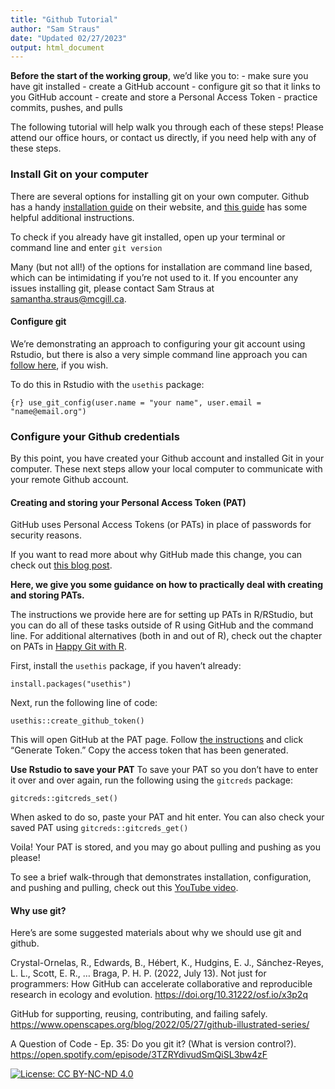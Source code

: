 ```yaml
---
title: "Github Tutorial"
author: "Sam Straus"
date: "Updated 02/27/2023"
output: html_document
---
```


**Before the start of the working group**, we'd like you to:
- make sure you have git installed
- create a GitHub account
- configure git so that it links to you GitHub account
- create and store a Personal Access Token
- practice commits, pushes, and pulls

The following tutorial will help walk you through each of these steps! Please attend our office hours, or contact us directly, if you need help with any of these steps.

### Install Git on your computer

There are several options for installing git on your own computer. Github has a handy [installation guide](https://github.com/git-guides/install-git) on their website, and [this guide](https://happygitwithr.com/install-git.html) has some helpful additional instructions.

To check if you already have git installed, open up your terminal or command line and enter `git version`

Many (but not all!) of the options for installation are command line based, which can be intimidating if you're not used to it. If you encounter any issues installing git, please contact Sam Straus at [samantha.straus\@mcgill.ca](mailto:samantha.straus@mcgill.ca){.email}.

#### Configure git

We're demonstrating an approach to configuring your git account using Rstudio, but there is also a very simple command line approach you can [follow here](https://happygitwithr.com/hello-git.html), if you wish.

To do this in Rstudio with the `usethis` package:

`{r} use_git_config(user.name = "your name", user.email = "name@email.org")`


### Configure your Github credentials

By this point, you have created your Github account and installed Git in your computer. These next steps allow your local computer to communicate with your remote Github account.

#### Creating and storing your Personal Access Token (PAT)

GitHub uses Personal Access Tokens (or PATs) in place of passwords for security reasons.

If you want to read more about why GitHub made this change, you can check out [this blog post](https://github.blog/2020-07-30-token-authentication-requirements-for-api-and-git-operations/#background).

**Here, we give you some guidance on how to practically deal with creating and storing PATs.**

The instructions we provide here are for setting up PATs in R/RStudio, but you can do all of these tasks outside of R using GitHub and the command line. For additional alternatives (both in and out of R), check out the chapter on PATs in [Happy Git with R](https://happygitwithr.com/https-pat.html?q=personal%20acces#https-pat).

First, install the `usethis` package, if you haven't already:

`install.packages("usethis")`

Next, run the following line of code:

`usethis::create_github_token()`

This will open GitHub at the PAT page. Follow [the instructions](https://docs.github.com/en/authentication/keeping-your-account-and-data-secure/creating-a-personal-access-token) and click "Generate Token." Copy the access token that has been generated.

**Use Rstudio to save your PAT** To save your PAT so you don't have to enter it over and over again, run the following using the `gitcreds` package:

`gitcreds::gitcreds_set()`

When asked to do so, paste your PAT and hit enter. You can also check your saved PAT using `gitcreds::gitcreds_get()`

Voila! Your PAT is stored, and you may go about pulling and pushing as you please!


To see a brief walk-through that demonstrates installation, configuration, and pushing and pulling, check out this [YouTube video](https://www.youtube.com/watch?v=J5Vn6ZNa0xs).


#### Why use git?

Here's are some suggested materials about why we should use git and github.

Crystal-Ornelas, R., Edwards, B., Hébert, K., Hudgins, E. J., Sánchez-Reyes, L. L., Scott, E. R., ... Braga, P. H. P. (2022, July 13). Not just for programmers: How GitHub can accelerate collaborative and reproducible research in ecology and evolution. <https://doi.org/10.31222/osf.io/x3p2q>

GitHub for supporting, reusing, contributing, and failing safely. <https://www.openscapes.org/blog/2022/05/27/github-illustrated-series/>

A Question of Code - Ep. 35: Do you git it? (What is version control?). <https://open.spotify.com/episode/3TZRYdivudSmQiSL3bw4zF>

[![License: CC BY-NC-ND 4.0](https://licensebuttons.net/l/by-nc-nd/4.0/80x15.png)](https://creativecommons.org/licenses/by-nc-nd/4.0/)
